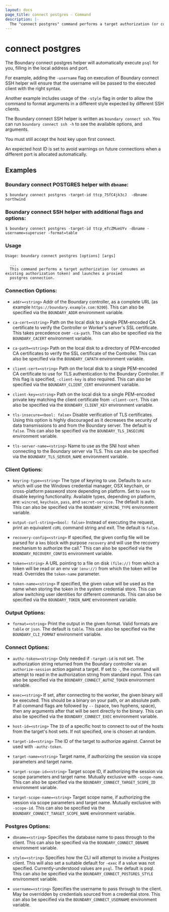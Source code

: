---
layout: docs
page_title: connect postgres - Command
description: |-
  The "connect postgres" command performs a target authorization (or consumes an existing authorization token) and launches a proxied postgres connection.
---

# connect postgres

The Boundary connect postgres helper will automatically execute `psql` for you,
filling in the local address and port.

For example, adding the `-username` flag on execution of Boundary connect SSH
helper will ensure that the username will be passed to the executed client with
the right syntax.

Another example includes usage of the `-style` flag in order to allow the command to
format arguments in a different style expected by different SSH clients.

The Boundary connect SSH helper is written as `boundary connect ssh`.
You can run `boundary connect ssh -h` to see the available options, and arguments.

<Note>

You must still accept the host key upon first connect.

An expected host ID is set to avoid warnings on future connections when a
different port is allocated automatically.
</Note>

## Examples

### Boundary connect POSTGRES helper with `dbname`:
```shell-session
$ boundary connect postgres -target-id ttcp_7SfC4jk3cJ  -dbname northwind
```

### Boundary connect SSH helper with additional flags and options:

```shell-session
$ boundary connect postgres -target-id ttcp_eTcZMueUYv -dbname -username=superuser -format=table
```

### Usage

```shell-session
Usage: boundary connect postgres [options] [args]

  ...
  This command performs a target authorization (or consumes an existing authorization token) and launches a proxied
  postgres connection.
```

### Connection Options:

- `addr=<string>`
  Addr of the Boundary controller, as a complete 
  URL (as example `https://boundary.example.com:9200`).
  This can also be specified via the `BOUNDARY_ADDR` environment variable.

- `ca-cert=<string>`
  Path on the local disk to a single PEM-encoded CA certificate to
  verify the Controller or Worker's server's SSL certificate. This
  takes precedence over `-ca-path`. This can also be specified via the
  `BOUNDARY_CACERT` environment variable.

- `ca-path=<string>`
  Path on the local disk to a directory of PEM-encoded CA certificates to
  verify the SSL certificate of the Controller. This can also be specified
  via the `BOUNDARY_CAPATH` environment variable.

- `client-cert=<string>`
  Path on the local disk to a single PEM-encoded CA certificate to use
  for TLS authentication to the Boundary Controller. If this flag is
  specified, `-client-key` is also required. This can also be specified via
  the `BOUNDARY_CLIENT_CERT` environment variable.

- `client-key=<string>`
  Path on the local disk to a single PEM-encoded private key matching the
  client certificate from `-client-cert`. This can also be specified via the
  `BOUNDARY_CLIENT_KEY` environment variable.

- `tls-insecure=<bool: false>`
  Disable verification of TLS certificates. Using this option is highly
  discouraged as it decreases the security of data transmissions to
  and from the Boundary server. The default is `false`. This can also be
  specified via the `BOUNDARY_TLS_INSECURE` environment variable.

- `tls-server-name=<string>`
  Name to use as the SNI host when connecting to the Boundary server
  via TLS. This can also be specified via the `BOUNDARY_TLS_SERVER_NAME`
  environment variable.

### Client Options:

- `keyring-type=<string>`
  The type of keyring to use. Defaults to `auto` which will use the
  Windows credential manager, OSX keychain, or cross-platform password
  store depending on platform. Set to `none` to disable keyring
  functionality. Available types, depending on platform, are: `wincred`,
  `keychain`, `pass`, and `secret-service`. The default is auto. This can
  also be specified via the `BOUNDARY_KEYRING_TYPE` environment variable.

- `output-curl-string=<bool: false>`
  Instead of executing the request, print an equivalent `cURL` command
  string and exit. The default is `false`.

- `recovery-config=<string>`
  If specified, the given config file will be parsed for a `kms` block
  with purpose `recovery` and will use the recovery mechanism to authorize
  the call." This can also be specified via the `BOUNDARY_RECOVERY_CONFIG`
  environment variable.

- `token=<string>`
  A URL pointing to a file on disk `(file://)` from which a token will be
  read or an env var `(env://)` from which the token will be read. Overrides
  the `token-name` parameter.

- `token-name=<string>`
  If specified, the given value will be used as the name when storing
  the token in the system credential store. This can allow switching user
  identities for different commands. This can also be specified via the
  `BOUNDARY_TOKEN_NAME` environment variable.

### Output Options:

 - `format=<string>`
   Print the output in the given format. Valid formats are `table` or
   `json`. The default is `table`. This can also be specified via the
   `BOUNDARY_CLI_FORMAT` environment variable.

### Connect Options:

- `authz-token=<string>`
  Only needed if `-target-id` is not set. The authorization string returned
  from the Boundary controller via an `authorize-session` action against
  a target. If set to `-`, the command will attempt to read in the
  authorization string from standard input. This can also be specified via
  the `BOUNDARY_CONNECT_AUTHZ_TOKEN` environment variable.

- `exec=<string>`
   If set, after connecting to the worker, the given binary will be
   executed. This should be a binary on your path, or an absolute path. If
   all command flags are followed by ` -- ` (space, two hyphens, space),
   then any arguments after that will be sent directly to the binary.
   This can also be specified via the `BOUNDARY_CONNECT_EXEC` environment
   variable.

- `host-id=<string>`
   The `ID` of a specific host to connect to out of the hosts from the
   target's host sets. If not specified, one is chosen at random.

- `target-id=<string>`
  The ID of the target to authorize against. Cannot be used with 
  `-authz-token`.

- `target-name=<string>`
  Target name, if authorizing the session via scope parameters and target 
  name.

- `target-scope-id=<string>`
  Target scope ID, if authorizing the session via scope parameters and
  target name. Mutually exclusive with `-scope-name`. This can also be
  specified via the `BOUNDARY_CONNECT_TARGET_SCOPE_ID` environment variable.

- `target-scope-name=<string>`
  Target scope name, if authorizing the session via scope parameters
  and target name. Mutually exclusive with `-scope-id`. This can also
  be specified via the `BOUNDARY_CONNECT_TARGET_SCOPE_NAME` environment
  variable.

### Postgres Options:

- `dbname=<string>`
  Specifies the database name to pass through to the client. This can also
  be specified via the `BOUNDARY_CONNECT_DBNAME` environment variable.

- `style=<string>`
  Specifies how the CLI will attempt to invoke a Postgres client. This
  will also set a suitable default for `-exec` if a value was not specified.
  Currently-understood values are `psql`. The default is psql. This can
  also be specified via the `BOUNDARY_CONNECT_POSTGRES_STYLE` environment
  variable.

- `username=<string>`
  Specifies the username to pass through to the client. May be overridden
  by credentials sourced from a credential store. This can also be
  specified via the `BOUNDARY_CONNECT_USERNAME` environment variable.
